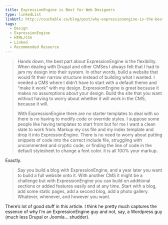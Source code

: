 ```yaml
---
title: ExpressionEngine is Best for Web Designers
type: linkedList
linkUrl: http://couchable.co/blog/post/why-expressionengine-is-the-best-cms-for-web-designers
tags:
  - Design
  - ExpressionEngine
  - HTML/CSS
  - Linked
  - Recommended Resource
---
```


> Hands down, the best part about ExpressionEngine is the flexibility. When dealing with Drupal and other CMSes I always felt that I had to jam my design into their system. In other words, build a website that would fit their narrow structure instead of building what I wanted. I needed a CMS where I didn’t have to start with a default theme and “make it work” with my design. ExpressionEngine is great because it makes no assumptions about your design. Build the site that you want without having to worry about whether it will work in the CMS, because it will.
> 
> With ExpressionEngine there are no starter templates to deal with so there is no having to modify code or override styles. I suppose some people like having templates to start from but for me I want a clean slate to work from. Markup my css file and my index template and drop it into ExpressionEngine. There is no need to worry about putting snippets of code into the correct include file, struggling with uncommented and cryptic code, or finding the line of code in the default stylesheet to change a font color. it is all 100% your markup.

Exactly.

> Say you build a blog with ExpressionEngine, and a year later you want to build a full website onto it. With another CMS it might be a challenge but with ExpressionEngine you can build on additional sections or added features easily and at any time. Start with a blog, add some static pages, add a second blog, add a photo gallery. Whatever, whenever, and however you want.

There’s lot of good stuff in this article. I think he pretty much captures the essence of why I’m an ExpressionEngine guy and not, say, a Wordpress guy (much less Drupal or Joomla… shudder).
